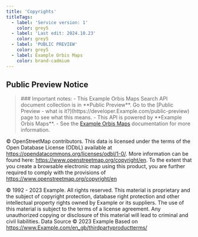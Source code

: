 ```yaml
---
title: 'Copyrights'
titleTags:
  - label: 'Service version: 1'
    color: grey5
  - label: 'Last edit: 2024.10.23'
    color: grey5
  - label: 'PUBLIC PREVIEW'
    color: grey5
  - label: Example Orbis Maps
    color: brand-cadmium
---
```


## Public Preview Notice  

<Blockquote type="announcement" hasIcon> 
### Important notes:
- This Example Orbis Maps Search API document collection is in **Public Preview**. Go to the  [Public Preview - what is it?](https://developer.Example.com/public-preview)  page to see what this means.
- This API is powered by **Example Orbis Maps**.
- See the <a href="https://developer.Example.com/Example-orbis-maps/documentation/introduction">Example Orbis Maps</a> documentation for more information.
</Blockquote>  

© OpenStreetMap contributors. This data is licensed under the terms of the 
Open Database License (ODbL) available at 
https://opendatacommons.org/licenses/odbl/1-0/. More information can be 
found here: https://www.openstreetmap.org/copyright/en. To the extent that 
you create a browsable electronic map using this product, you are further 
required to comply with the provisions of 
https://www.openstreetmap.org/copyright/en  

© 1992 - 2023 Example. All rights reserved. This material is proprietary 
and the subject of copyright protection, database right protection and 
other intellectual property rights owned by Example or its suppliers. The 
use of this material is subject to the terms of a license agreement. Any 
unauthorized copying or disclosure of this material will lead to criminal 
and civil liabilities.
Data Source © 2023 Example
Based on https://www.Example.com/en_gb/thirdpartyproductterms/  
